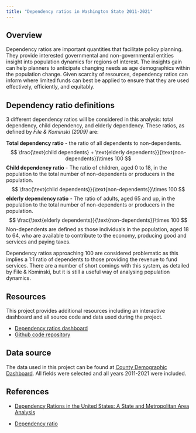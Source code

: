 ---
title: "Dependency ratios in Washington State 2011-2021"
---

## Overview
Dependency ratios are important quantities that facilitate policy planning. They provide interested governmental and non-governmental entities insight into population dynamics for regions of interest. The insights gain can help planners to anticipate changing needs as age demographics within the population change. Given scarcity of resources, dependency ratios can inform where limited funds can best be applied to ensure that they are used effectively, efficiently, and equitably.  

## Dependency ratio definitions
3 different dependency ratios will be considered in this analysis: total dependency, child dependency, and elderly dependency. These ratios, as defined by *File & Kominski (2009)* are:

**Total dependency ratio** - the ratio of all dependents to non-dependents.
$$
\frac{\text{child dependents} + \text{elderly dependents}}{\text{non-dependents}}\times 100
$$
**Child dependency ratio** - The ratio of children, aged 0 to 18, in the population to the total number of non-dependents or producers in the population.
$$
\frac{\text{child dependents}}{\text{non-dependents}}\times 100
$$
**elderly dependency ratio** - The ratio of adults, aged 65 and up, in the population to the total number of non-dependents or producers in the population.
$$
\frac{\text{elderly dependents}}{\text{non-dependents}}\times 100
$$
Non-dependents are defined as those individuals in the population, aged 18 to 64, who are available to contribute to the economy, producing good and services and paying taxes.

Dependency ratios approaching 100 are considered problematic as this implies a 1:1 ratio of dependents to those providing the revenue to fund services. There are a number of short comings with this system, as detailed by File & Kominski, but it is still a useful way of analysing population dynamics. 

## Resources
This project provides additional resources including an interactive dashboard and all source code and data used during the project.

* [Dependency ratios dashboard](https://public.tableau.com)
* [Github code repository](https://github.com/TrippBishopStats/total-dependency-ratios-WA)

## Data source
The data used in this project can be found at [County Demographic Dashboard](https://doh.wa.gov/data-and-statistical-reports/washington-tracking-network-wtn/demographics/county-dashboard). All fields were selected and all years 2011-2021 were included.


## References

* [Dependency Rations in the United States: A State and Metropolitan Area Analysis](https://www.census.gov/content/dam/Census/library/working-papers/2012/demo/dependency-ratios-in-the-united-states.pdf)

* [Dependency ratio](https://en.wikipedia.org/wiki/Dependency_ratio)